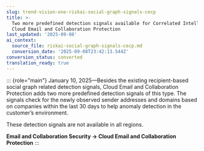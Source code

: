 ```yaml
---
slug: trend-vision-one-riskai-social-graph-signals-cecp
title: >-
  Two more predefined detection signals available for Correlated Intelligence in
  Cloud Email and Collaboration Protection
last_updated: '2025-09-08'
ai_context:
  source_file: riskai-social-graph-signals-cecp.md
  conversion_date: '2025-09-08T23:42:13.544Z'
conversion_status: converted
translation_ready: true
---
```


::: {role="main"}
January 10, 2025—Besides the existing recipient-based social graph related detection signals, Cloud Email and Collaboration Protection adds two more predefined detection signals of this type. The signals check for the newly observed sender addresses and domains based on companies within the last 30 days to help anomaly detection in the customer’s environment.

These detection signals are not available in all regions.

**Email and Collaboration Security → Cloud Email and Collaboration Protection**
:::
